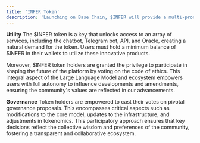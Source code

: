 ```yaml
---
title: 'INFER Token'
description: 'Launching on Base Chain, $INFER will provide a multi-pronged strategy to token development through governance and utility.'
---
```


**Utility**
The \$INFER token is a key that unlocks access to an array of services, including the chatbot, Telegram bot, API, and Oracle, creating a natural demand for the token. Users must hold a minimum balance of $INFER in their wallets to utilize these innovative products.

Moreover, $INFER token holders are granted the privilege to participate in shaping the future of the platform by voting on the code of ethics. This integral aspect of the Large Language Model and ecosystem empowers users with full autonomy to influence developments and amendments, ensuring the community's values are reflected in our advancements.

**Governance**
Token holders are empowered to cast their votes on pivotal governance proposals. This encompasses critical aspects such as modifications to the core model, updates to the infrastructure, and adjustments in tokenomics. This participatory approach ensures that key decisions reflect the collective wisdom and preferences of the community, fostering a transparent and collaborative ecosystem.